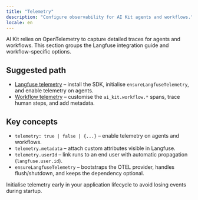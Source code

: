 ```yaml
---
title: "Telemetry"
description: "Configure observability for AI Kit agents and workflows."
locale: en
---
```


AI Kit relies on OpenTelemetry to capture detailed traces for agents and workflows. This section groups the Langfuse integration guide and workflow-specific options.

## Suggested path

- [Langfuse telemetry](/en/telemetry/langfuse) – install the SDK, initialise `ensureLangfuseTelemetry`, and enable telemetry on agents.
- [Workflow telemetry](/en/workflows/telemetry) – customise the `ai_kit.workflow.*` spans, trace human steps, and add metadata.

## Key concepts

- `telemetry: true | false | {...}` – enable telemetry on agents and workflows.
- `telemetry.metadata` – attach custom attributes visible in Langfuse.
- `telemetry.userId` – link runs to an end user with automatic propagation (`langfuse.user.id`).
- `ensureLangfuseTelemetry` – bootstraps the OTEL provider, handles flush/shutdown, and keeps the dependency optional.

Initialise telemetry early in your application lifecycle to avoid losing events during startup.
